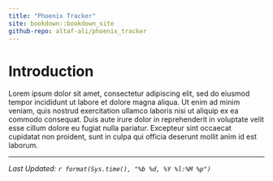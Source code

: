 ```yaml
---
title: "Phoenix Tracker"
site: bookdown::bookdown_site
github-repo: altaf-ali/phoenix_tracker
---
```


# Introduction

Lorem ipsum dolor sit amet, consectetur adipiscing elit, sed do eiusmod tempor incididunt ut labore et dolore magna aliqua. Ut enim ad minim veniam, quis nostrud exercitation ullamco laboris nisi ut aliquip ex ea commodo consequat. Duis aute irure dolor in reprehenderit in voluptate velit esse cillum dolore eu fugiat nulla pariatur. Excepteur sint occaecat cupidatat non proident, sunt in culpa qui officia deserunt mollit anim id est laborum.


----

*Last Updated: `r format(Sys.time(), "%b %d, %Y %l:%M %p")`*
